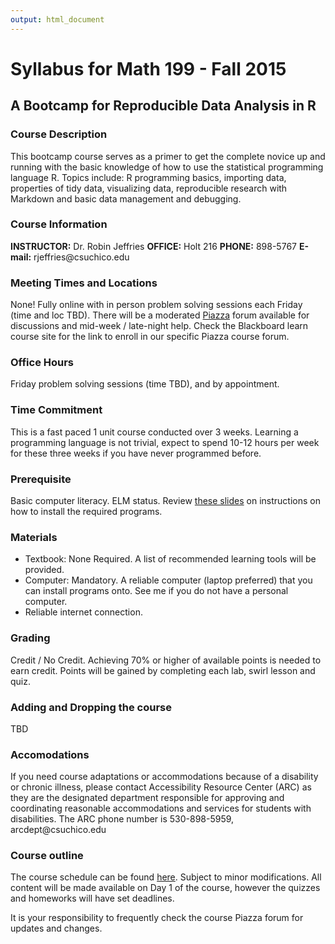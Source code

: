 ```yaml
---
output: html_document
---
```


# Syllabus for Math 199 - Fall 2015 
## A Bootcamp for Reproducible Data Analysis in R


### Course Description
This bootcamp course serves as a primer to get the complete novice up and running with the basic knowledge of how to use the statistical programming language R. Topics include: R programming basics, importing data, properties of tidy data, visualizing data, reproducible research with Markdown and basic data management and debugging. 

### Course Information
**INSTRUCTOR:** Dr. Robin Jeffries
**OFFICE:** Holt 216
**PHONE:** 898-5767
**E-mail:** rjeffries@csuchico.edu

### Meeting Times and Locations 
None!
Fully online with in person problem solving sessions each Friday (time and loc TBD). There will be a moderated [Piazza](https://piazza.com/account/login) forum available for discussions and mid-week / late-night help. Check the Blackboard learn course site for the link to enroll in our specific Piazza course forum. 

### Office Hours 
Friday problem solving sessions (time TBD), and by appointment. 

### Time Commitment
This is a fast paced 1 unit course conducted over 3 weeks. Learning a programming language is not trivial, expect to spend 10-12 hours per week for these three weeks if you have never programmed before. 

### Prerequisite
Basic computer literacy. ELM status. 
Review [these slides]() on instructions on how to install the required programs. 

### Materials

* Textbook: None Required. A list of recommended learning tools will be provided.  
* Computer: Mandatory. A reliable computer (laptop preferred) that you can install programs onto. See me if you do not have a personal computer. 
* Reliable internet connection.

### Grading
Credit / No Credit. Achieving 70\% or higher of available points is needed to earn credit. Points will be gained by completing each lab, swirl lesson and quiz.  
  
### Adding and Dropping the course
TBD

### Accomodations
If you need course adaptations or accommodations because of a disability or chronic illness, please contact Accessibility Resource Center (ARC) as they are the designated department responsible for approving and coordinating reasonable accommodations and services for students with disabilities. The ARC phone number is 530-898-5959, arcdept@csuchico.edu

### Course outline
The course schedule can be found [here](). Subject to minor modifications. All content will be made available on Day 1 of the course, however the quizzes and homeworks will have set deadlines. 

It is your responsibility to frequently check the course Piazza forum for updates and changes. 




